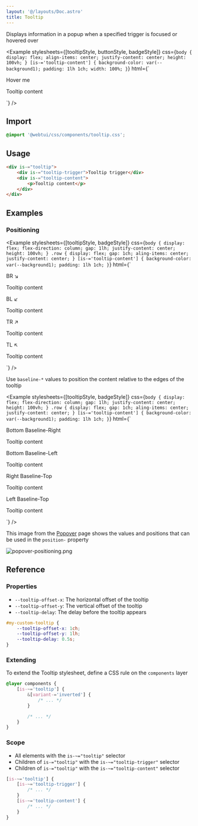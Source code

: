 ```yaml
---
layout: '@/layouts/Doc.astro'
title: Tooltip
---
```



Displays information in a popup when a specified trigger is focused or hovered over

<Example
    stylesheets={[tooltipStyle, buttonStyle, badgeStyle]}
    css={`
        body {
            display: flex;
            align-items: center;
            justify-content: center;
            height: 100vh;
        }
        [is-='tooltip-content'] {
            background-color: var(--background1);
            padding: 1lh 1ch;
            width: 100%;
        }
    `}
    html={`
<div is-="tooltip">
    <span is-="tooltip-trigger badge" variant-="background2">Hover me</span>
    <div is-="tooltip-content">
        <p>Tooltip content</p>
    </div>
</div>
`}
/>

## Import

```css
@import '@webtui/css/components/tooltip.css';
```

## Usage

```html
<div is-="tooltip">
    <div is-="tooltip-trigger">Tooltip trigger</div>
    <div is-="tooltip-content">
        <p>Tooltip content</p>
    </div>
</div>
```

## Examples

### Positioning

<Example
    stylesheets={[tooltipStyle, badgeStyle]}
    css={`
        body {
            display: flex;
            flex-direction: column;
            gap: 1lh;
            justify-content: center;
            height: 100vh;
        }
        .row {
            display: flex;
            gap: 1ch;
            aling-items: center;
            justify-content: center;
        }
        [is-='tooltip-content'] {
            background-color: var(--background1);
            padding: 1lh 1ch;
        }
    `}
    html={`
<div class="row">
    <div is-="tooltip">
        <div is-="tooltip-trigger badge" variant-="background2">BR ↘</div>
        <div is-="tooltip-content" position-="bottom right">
            <p>Tooltip content</p>
        </div>
    </div>
    <div is-="tooltip">
        <div is-="tooltip-trigger badge" variant-="background2">BL ↙</div>
        <div is-="tooltip-content" position-="bottom left">
            <p>Tooltip content</p>
        </div>
    </div>
</div>
<div class="row">
    <div is-="tooltip">
        <span is-="tooltip-trigger badge" variant-="background2">TR ↗</span>
        <div is-="tooltip-content" position-="top right">
            <p>Tooltip content</p>
        </div>
    </div>
    <div is-="tooltip">
        <span is-="tooltip-trigger badge" variant-="background2">TL ↖</span>
        <div is-="tooltip-content" position-="top left">
            <p>Tooltip content</p>
        </div>
    </div>
</div>
`}
/>

Use `baseline-*` values to position the content relative to the edges of the tooltip

<Example
    stylesheets={[tooltipStyle, badgeStyle]}
    css={`
        body {
            display: flex;
            flex-direction: column;
            gap: 1lh;
            justify-content: center;
            height: 100vh;
        }
        .row {
            display: flex;
            gap: 1ch;
            aling-items: center;
            justify-content: center;
        }
        [is-='tooltip-content'] {
            background-color: var(--background1);
            padding: 1lh 1ch;
        }
    `}
    html={`
<div class="row">
    <div is-="tooltip">
        <div is-="tooltip-trigger badge" variant-="background2">Bottom Baseline-Right</div>
        <div is-="tooltip-content" position-="bottom baseline-right">
            <p>Tooltip content</p>
        </div>
    </div>
    <div is-="tooltip">
        <div is-="tooltip-trigger badge" variant-="background2">Bottom Baseline-Left</div>
        <div is-="tooltip-content" position-="bottom baseline-left">
            <p>Tooltip content</p>
        </div>
    </div>
</div>
<div class="row">
    <div is-="tooltip">
        <span is-="tooltip-trigger badge" variant-="background2">Right Baseline-Top</span>
        <div is-="tooltip-content" position-="right baseline-top">
            <p>Tooltip content</p>
        </div>
    </div>
    <div is-="tooltip">
        <span is-="tooltip-trigger badge" variant-="background2">Left Baseline-Top</span>
        <div is-="tooltip-content" position-="left baseline-top">
            <p>Tooltip content</p>
        </div>
    </div>
</div>
`}
/>

This image from the [Popover](/components/popover) page shows the values and positions that can be used in the `position-` property

![popover-positioning.png](../../assets/popover-positioning.png)

## Reference

### Properties

- `--tooltip-offset-x`: The horizontal offset of the tooltip
- `--tooltip-offset-y`: The vertical offset of the tooltip
- `--tooltip-delay`: The delay before the tooltip appears

```css
#my-custom-tooltip {
    --tooltip-offset-x: 1ch;
    --tooltip-offset-y: 1lh;
    --tooltip-delay: 0.5s;
}
```

### Extending

To extend the Tooltip stylesheet, define a CSS rule on the `components` layer

```css
@layer components {
    [is-~='tooltip'] {
        &[variant-='inverted'] {
            /* ... */
        }

        /* ... */
    }
}
```

### Scope

- All elements with the `is-~="tooltip"` selector
- Children of `is-="tooltip"` with the `is-~="tooltip-trigger"` selector
- Children of `is-="tooltip"` with the `is-~="tooltip-content"` selector

```css
[is-~='tooltip'] {
    [is-~='tooltip-trigger'] {
        /* ... */
    }
    [is-~='tooltip-content'] {
        /* ... */
    }
}
```
